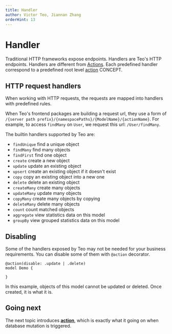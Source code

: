 ```yaml
---
title: Handler
author: Victor Teo, Jiannan Zhang
orderHint: 13
---
```



# Handler

Traditional HTTP frameworks expose endpoints. Handlers are Teo's HTTP endpoints.
Handlers are different from [Actions](/docs/concepts/components/teo-schema/action).
Each predefined handler correspond to a predefined root level [action](/docs/concepts/components/teo-schema/action) <span class="concept">CONCEPT</span>.

## HTTP request handlers

When working with HTTP requests, the requests are mapped into handlers
with predefined rules.

When Teo's frontend packages are building a request url, they use a form of
`/{server path prefix}/{namespacePaths}/{ModelName}/{actionName}`. For example, to access
`findMany` on `User`, we request this url: `/User/findMany`.

The builtin handlers supported by Teo are:

* `findUnique` find a unique object
* `findMany` find many objects
* `findFirst` find one object
* `create` create a new object
* `update` update an existing object
* `upsert` create an existing object if it doesn't exist
* `copy` copy an existing object into a new one
* `delete` delete an existing object
* `createMany` create many objects
* `updateMany` update many objects
* `copyMany` create many objects by copying
* `deleteMany` delete many objects
* `count` count matched objects
* `aggregate` view statistics data on this model
* `groupBy` view grouped statistics data on this model

## Disabling

Some of the handlers exposed by Teo may not be needed for your business
requirements. You can disable some of them with `@action` decorator.

```teo showLineNumbers
@action(disable: .update | .delete)
model Demo {

}
```

In this example, objects of this model cannot be updated or deleted. Once
created, it is what it is.

## Going next

The next topic introduces
[**action**](/concepts/components/teo-server/action),
which is exactly what it going on when database mutation is triggered.

<PrevNext />
